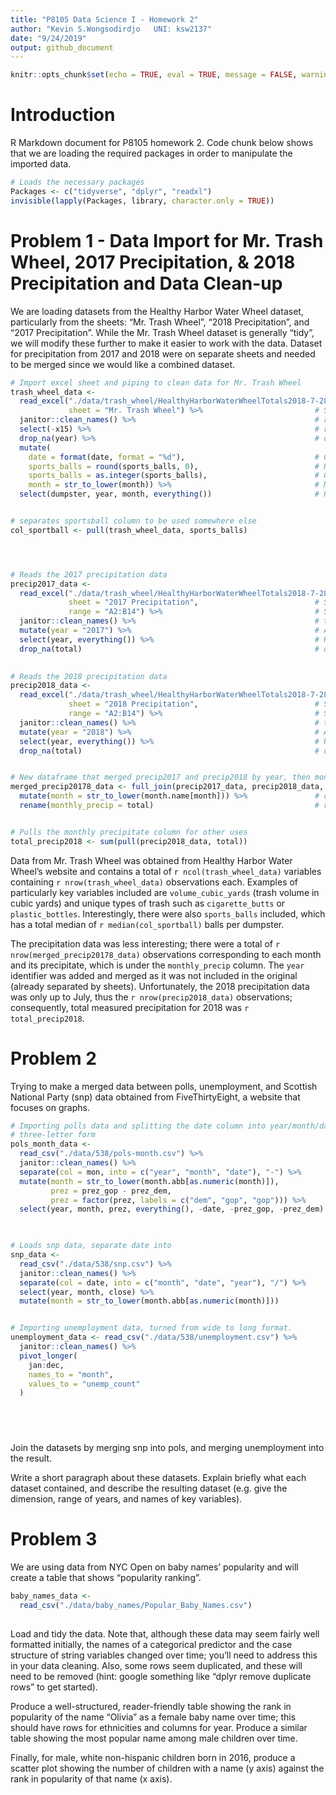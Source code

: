 ```yaml
---
title: "P8105 Data Science I - Homework 2"
author: "Kevin S.Wongsodirdjo   UNI: ksw2137"
date: "9/24/2019"
output: github_document
---
```


```r
knitr::opts_chunk$set(echo = TRUE, eval = TRUE, message = FALSE, warning = FALSE)
```

# Introduction
R Markdown document for P8105 homework 2. Code chunk below shows that we are loading the required packages in order to manipulate the imported data.

```r

# Loads the necessary packages
Packages <- c("tidyverse", "dplyr", "readxl")
invisible(lapply(Packages, library, character.only = TRUE))

```


# Problem 1 - Data Import for Mr. Trash Wheel, 2017 Precipitation, & 2018 Precipitation and Data Clean-up
We are loading datasets from the Healthy Harbor Water Wheel dataset, particularly from the sheets: "Mr. Trash Wheel", "2018 Precipitation", and "2017 Precipitation". While the Mr. Trash Wheel dataset is generally "tidy", we will modify these further to make it easier to work with the data. Dataset for precipitation from 2017 and 2018 were on separate sheets and needed to be merged since we would like a combined dataset. 

```r

# Import excel sheet and piping to clean data for Mr. Trash Wheel
trash_wheel_data <- 
  read_excel("./data/trash_wheel/HealthyHarborWaterWheelTotals2018-7-28.xlsx",
             sheet = "Mr. Trash Wheel") %>%                         # Specifies which sheet to read
  janitor::clean_names() %>%                                        # renames column titles as x_y and lowercases
  select(-x15) %>%                                                  # removes the "x15"(comments)
  drop_na(year) %>%                                                 # drops any rows containing NA in "year" column
  mutate(
    date = format(date, format = "%d"),                             # Changes the date format from %y%m%d to %d
    sports_balls = round(sports_balls, 0),                          # Rounds the numbers in sports_balls to integers
    sports_balls = as.integer(sports_balls),                        # Converts type from double to integers
    month = str_to_lower(month)) %>%                                # Makes months to have lowercases
  select(dumpster, year, month, everything())                       # Re-arranges the column to be "tidier"


# separates sportsball column to be used somewhere else
col_sportball <- pull(trash_wheel_data, sports_balls)




# Reads the 2017 precipitation data
precip2017_data <- 
  read_excel("./data/trash_wheel/HealthyHarborWaterWheelTotals2018-7-28.xlsx", 
             sheet = "2017 Precipitation",                          # Specifies the sheet
             range = "A2:B14") %>%                                  # Specifies range of cells to be read
  janitor::clean_names() %>%                                        # turns column names to lowercases
  mutate(year = "2017") %>%                                         # Adds year column
  select(year, everything()) %>%                                    # Re-arrange so year is 1st column
  drop_na(total)                                                    # drops any blank cells in "total" column
  

# Reads the 2018 precipitation data    
precip2018_data <- 
  read_excel("./data/trash_wheel/HealthyHarborWaterWheelTotals2018-7-28.xlsx", 
             sheet = "2018 Precipitation",                          # Specifies the sheet
             range = "A2:B14") %>%                                  # Specifies range of cells to be read
  janitor::clean_names() %>%                                        # turns column names to lowercases
  mutate(year = "2018") %>%                                         # Adds year column
  select(year, everything()) %>%                                    # Re-arrange so year is 1st column 
  drop_na(total)                                                    # drops any blank cells in "total" column


# New dataframe that merged precip2017 and precip2018 by year, then month, then "total". 
merged_precip20178_data <- full_join(precip2017_data, precip2018_data, by = c("year", "month", "total")) %>% 
  mutate(month = str_to_lower(month.name[month])) %>%               # changes month from "1" to "january" and so on
  rename(monthly_precip = total)                                    # renames the total column to monthly_precip


# Pulls the monthly precipitate column for other uses
total_precip2018 <- sum(pull(precip2018_data, total))

```

Data from Mr. Trash Wheel was obtained from Healthy Harbor Water Wheel's website and contains a total of `r ncol(trash_wheel_data)` variables containing `r nrow(trash_wheel_data)` observations each. Examples of particularly key variables included are `volume_cubic_yards` (trash volume in cubic yards) and unique types of trash such as `cigarette_butts` or `plastic_bottles`. Interestingly, there were also `sports_balls` included, which has a total median of `r median(col_sportball)` balls per dumpster. 

The precipitation data was less interesting; there were a total of `r nrow(merged_precip20178_data)` observations corresponding to each month and its precipitate, which is under the `monthly_precip` column. The `year` identifier was added and merged as it was not included in the original (already separated by sheets). Unfortunately, the 2018 precipitation data was only up to July, thus the `r nrow(precip2018_data)` observations; consequently, total measured precipitation for 2018 was `r total_precip2018`.

# Problem 2
Trying to make a merged data between polls, unemployment, and Scottish National Party (snp) data obtained from FiveThirtyEight, a website that focuses on graphs.

```r

# Importing polls data and splitting the date column into year/month/date. Also changed month from numeric to 
# three-letter form
pols_month_data <- 
  read_csv("./data/538/pols-month.csv") %>% 
  janitor::clean_names() %>% 
  separate(col = mon, into = c("year", "month", "date"), "-") %>% 
  mutate(month = str_to_lower(month.abb[as.numeric(month)]),
         prez = prez_gop - prez_dem,
         prez = factor(prez, labels = c("dem", "gop", "gop"))) %>% 
  select(year, month, prez, everything(), -date, -prez_gop, -prez_dem)
  


# Loads snp data, separate date into 
snp_data <- 
  read_csv("./data/538/snp.csv") %>% 
  janitor::clean_names() %>% 
  separate(col = date, into = c("month", "date", "year"), "/") %>% 
  select(year, month, close) %>% 
  mutate(month = str_to_lower(month.abb[as.numeric(month)]))


# Importing unemployment data, turned from wide to long format.
unemployment_data <- read_csv("./data/538/unemployment.csv") %>% 
  janitor::clean_names() %>% 
  pivot_longer(
    jan:dec,
    names_to = "month",
    values_to = "unemp_count"
  )



  
```



Join the datasets by merging snp into pols, and merging unemployment into the result.

Write a short paragraph about these datasets. Explain briefly what each dataset contained, and describe the resulting dataset (e.g. give the dimension, range of years, and names of key variables).


# Problem 3
We are using data from NYC Open on baby names' popularity and will create a table that shows "popularity ranking". 

```r

baby_names_data <-
  read_csv("./data/baby_names/Popular_Baby_Names.csv") 
  

```

Load and tidy the data. Note that, although these data may seem fairly well formatted initially, the names of a categorical predictor and the case structure of string variables changed over time; you’ll need to address this in your data cleaning. Also, some rows seem duplicated, and these will need to be removed (hint: google something like “dplyr remove duplicate rows” to get started).

Produce a well-structured, reader-friendly table showing the rank in popularity of the name “Olivia” as a female baby name over time; this should have rows for ethnicities and columns for year. Produce a similar table showing the most popular name among male children over time.

Finally, for male, white non-hispanic children born in 2016, produce a scatter plot showing the number of children with a name (y axis) against the rank in popularity of that name (x axis).


